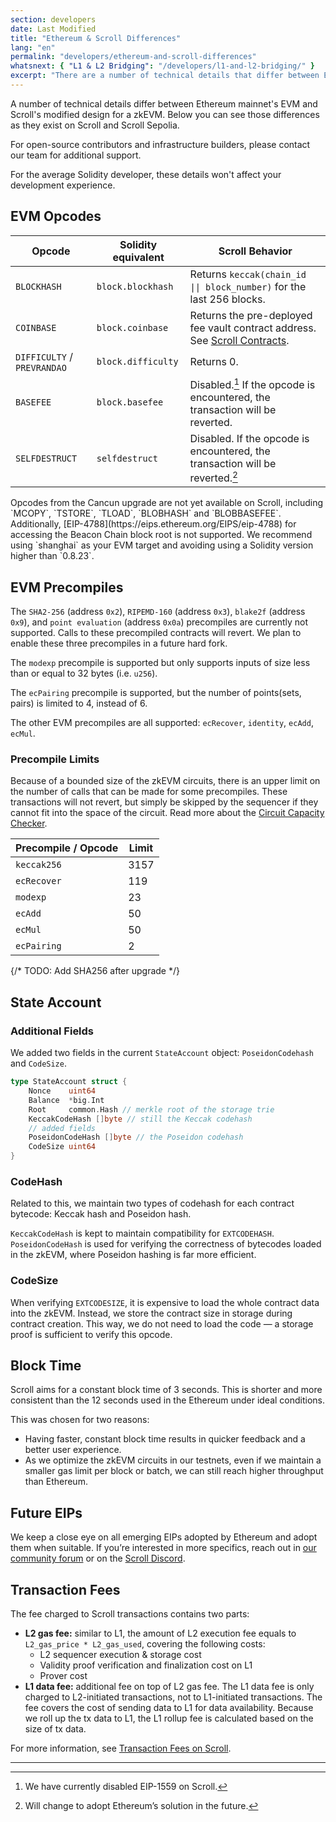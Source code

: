 ```yaml
---
section: developers
date: Last Modified
title: "Ethereum & Scroll Differences"
lang: "en"
permalink: "developers/ethereum-and-scroll-differences"
whatsnext: { "L1 & L2 Bridging": "/developers/l1-and-l2-bridging/" }
excerpt: "There are a number of technical details that differ between Ethereum mainnet's EVM and Scroll's modified design for a zkEVM. Below you can see those differences as they exist now."
---
```



A number of technical details differ between Ethereum mainnet's EVM and Scroll's modified design for a zkEVM. Below you can see those differences as they exist on Scroll and Scroll Sepolia.

For open-source contributors and infrastructure builders, please contact our team for additional support.

<Aside type="tip" title="Don't Worry!">
  For the average Solidity developer, these details won't affect your development experience.
</Aside>

## EVM Opcodes


| Opcode                      | Solidity equivalent | Scroll Behavior                                                                                            |
| --------------------------- | ------------------- | ---------------------------------------------------------------------------------------------------------- |
| `BLOCKHASH`                 | `block.blockhash`   | Returns `keccak(chain_id \|\| block_number)` for the last 256 blocks.                                      |
| `COINBASE`                  | `block.coinbase`    | Returns the pre-deployed fee vault contract address. See [Scroll Contracts](/developers/scroll-contracts). |
| `DIFFICULTY` / `PREVRANDAO` | `block.difficulty`  | Returns 0.                                                                                                 |
| `BASEFEE`                   | `block.basefee`     | Disabled.[^eip1559] If the opcode is encountered, the transaction will be reverted.                        |
| `SELFDESTRUCT`              | `selfdestruct`      | Disabled. If the opcode is encountered, the transaction will be reverted.[^willadpot]                      |

<Aside type="caution" title="">
Opcodes from the Cancun upgrade are not yet available on Scroll, including `MCOPY`, `TSTORE`, `TLOAD`, `BLOBHASH` and `BLOBBASEFEE`. Additionally, [EIP-4788](https://eips.ethereum.org/EIPS/eip-4788) for accessing the Beacon Chain block root is not supported. We recommend using `shanghai` as your EVM target and avoiding using a Solidity version higher than `0.8.23`.
</Aside>

[^eip1559]: We have currently disabled EIP-1559 on Scroll.
[^willadpot]: Will change to adopt Ethereum’s solution in the future.

## EVM Precompiles

The `SHA2-256` (address `0x2`), `RIPEMD-160` (address `0x3`), `blake2f` (address `0x9`), and `point evaluation` (address `0x0a`) precompiles are currently not supported. Calls to these precompiled contracts will revert. We plan to enable these three precompiles in a future hard fork.

The `modexp` precompile is supported but only supports inputs of size less than or equal to 32 bytes (i.e. `u256`).

The `ecPairing` precompile is supported, but the number of points(sets, pairs) is limited to 4, instead of 6.

The other EVM precompiles are all supported: `ecRecover`, `identity`, `ecAdd`, `ecMul`.

### Precompile Limits

Because of a bounded size of the zkEVM circuits, there is an upper limit on the number of calls that can be made for some precompiles. These transactions will not revert, but simply be skipped by the sequencer if they cannot fit into the space of the circuit. Read more about the [Circuit Capacity Checker](/en/technology/sequencer/execution-node#circuit-capacity-checker). 

| Precompile / Opcode | Limit | 
| ------------------- | ----- |
| `keccak256`         | 3157  |
| `ecRecover`         | 119   |
| `modexp`            | 23    |
| `ecAdd`             | 50    |
| `ecMul`             | 50    |
| `ecPairing`         | 2     |
{/* TODO: Add SHA256 after upgrade */}


## State Account

### **Additional Fields**

We added two fields in the current `StateAccount` object: `PoseidonCodehash` and `CodeSize`.

```go
type StateAccount struct {
	Nonce    uint64
	Balance  *big.Int
	Root     common.Hash // merkle root of the storage trie
	KeccakCodeHash []byte // still the Keccak codehash
	// added fields
	PoseidonCodeHash []byte // the Poseidon codehash
	CodeSize uint64
}
```

### **CodeHash**

Related to this, we maintain two types of codehash for each contract bytecode: Keccak hash and Poseidon hash.

`KeccakCodeHash` is kept to maintain compatibility for `EXTCODEHASH`. `PoseidonCodeHash` is used for verifying the correctness of bytecodes loaded in the zkEVM, where Poseidon hashing is far more efficient.

### CodeSize

When verifying `EXTCODESIZE`, it is expensive to load the whole contract data into the zkEVM. Instead, we store the contract size in storage during contract creation. This way, we do not need to load the code — a storage proof is sufficient to verify this opcode.

## Block Time

Scroll aims for a constant block time of 3 seconds. This is shorter and more consistent than the 12 seconds used in the Ethereum under ideal conditions.

This was chosen for two reasons:

- Having faster, constant block time results in quicker feedback and a better user experience.
- As we optimize the zkEVM circuits in our testnets, even if we maintain a smaller gas limit per block or batch, we can still reach higher throughput than Ethereum.

## Future EIPs

We keep a close eye on all emerging EIPs adopted by Ethereum and adopt them when suitable. If you’re interested in more specifics, reach out in [our community forum](https://community.scroll.io) or on the [Scroll Discord](https://discord.gg/scroll).

## Transaction Fees

The fee charged to Scroll transactions contains two parts:

- **L2 gas fee:** similar to L1, the amount of L2 execution fee equals to `L2_gas_price * L2_gas_used`, covering the following costs:
  - L2 sequencer execution & storage cost
  - Validity proof verification and finalization cost on L1
  - Prover cost
- **L1 data fee:** additional fee on top of L2 gas fee. The L1 data fee is only charged to L2-initiated transactions, not to L1-initiated transactions. The fee covers the cost of sending data to L1 for data availability. Because we roll up the tx data to L1, the L1 rollup fee is calculated based on the size of tx data.

For more information, see [Transaction Fees on Scroll](/developers/transaction-fees-on-scroll).

---
